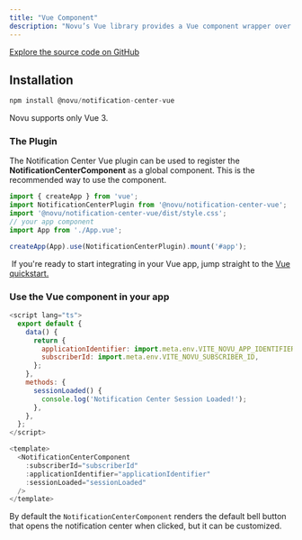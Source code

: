 ```yaml
---
title: "Vue Component"
description: "Novu’s Vue library provides a Vue component wrapper over the Notification Center Web that you can use to integrate the notification center into your Vue application. "
---
```



[Explore the source code on GitHub](https://github.com/novuhq/novu/tree/next/packages/notification-center-vue)


## Installation

```js
npm install @novu/notification-center-vue
```

<Note>Novu supports only Vue 3.</Note>

### The Plugin

The Notification Center Vue plugin can be used to register the **NotificationCenterComponent** as a global component. This is the recommended way to use the component.

```js
import { createApp } from 'vue';
import NotificationCenterPlugin from '@novu/notification-center-vue';
import '@novu/notification-center-vue/dist/style.css';
// your app component
import App from './App.vue';

createApp(App).use(NotificationCenterPlugin).mount('#app');
```

<Tip> If you're ready to start integrating in your Vue app, jump straight to the [Vue quickstart.]()</Tip>

### Use the Vue component in your app 

```js
<script lang="ts">
  export default {
    data() {
      return {
        applicationIdentifier: import.meta.env.VITE_NOVU_APP_IDENTIFIER,
        subscriberId: import.meta.env.VITE_NOVU_SUBSCRIBER_ID,
      };
    },
    methods: {
      sessionLoaded() {
        console.log('Notification Center Session Loaded!');
      },
    },
  };
</script>

<template>
  <NotificationCenterComponent
    :subscriberId="subscriberId"
    :applicationIdentifier="applicationIdentifier"
    :sessionLoaded="sessionLoaded"
  />
</template>
```

By default the `NotificationCenterComponent` renders the default bell button that opens the notification center when clicked, but it can be customized.


